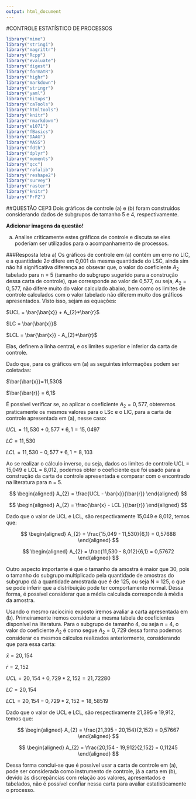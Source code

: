 ```yaml
---
output: html_document
---
```

#CONTROLE ESTATÍSTICO DE PROCESSOS
```r
library("mime")
library("stringi")
library("magrittr") 
library("Rcpp")
library("evaluate")
library("digest")
library("formatR")
library("highr")
library("markdown")
library("stringr")
library("yaml")
library("bitops")
library("caTools")
library("htmltools")
library("knitr")
library("rmarkdown")
library("e1071")
library("fBasics")
library("DAAG")
library("MASS")
library("fdth")
library("dplyr")
library("moments")
library("qcc")
library("rafalib")
library("reshape2")
library("survey")
library("raster")
library("knitr")
library("FrF2")
```

##QUESTÃO CEP3
Dois gráficos de controle (a) e (b) foram construídos considerando dados de subgrupos de tamanho 5 e 4, respectivamente.

**Adicionar imagens da questão!**

a) Analise criticamente estes gráficos de controle e discuta se eles poderiam ser utilizados para o acompanhamento de processos.

###Resposta letra a)
Os gráficos de controle em (a) contém um erro no LIC, e a quantidade 2$\sigma$ difere em 0,001 da mesma quantidade do LSC, ainda sim não há significativa diferença ao obsevar que, o valor do coeficiente $A_{2}$ tabelado para n = 5 (tamanho do subgrupo sugerido para a construção dessa carta de controle), que corresponde ao valor de 0,577, ou seja, $A_{2} = 0,577$, não difere muito do valor calculado abaixo, bem como os limites de controle calculados com o valor tabelado não diferem muito dos gráficos apresentados. Visto isso, sejam as equações:

$UCL = \bar{\bar{x}} + A_{2}*\bar{r}$

$LC = \bar{\bar{x}}$

$LCL = \bar{\bar{x}} - A_{2}*\bar{r}$

Elas, definem a linha central, e os limites superior e inferior da carta de controle.

Dado que, para os gráficos em (a) as seguintes informações podem ser coletadas:

$\bar{\bar{x}}=11,530$

$\bar{\bar{r}} = 6,1$

É possível verificar se, ao aplicar o coeficiente $A_{2} = 0,577$, obteremos praticamente os mesmos valores para o LSc e o LIC, para a carta de controle apresentada em (a), nesse caso:

$UCL = 11,530 + 0,577 * 6,1 = 15,0497$

$LC = 11,530$

$LCL = 11,530 - 0,577 * 6,1 = 8,103$

Ao se realizar o cálculo inverso, ou seja, dados os limites de controle 
UCL = 15,049 e LCL = 8,012, podemos obter o coeficiente que foi usado para a construção da carta de controle apresentada e comparar com o encontrado na literatura para n = 5.

$$
\begin{aligned}
A_{2} = \frac{UCL - \bar{x}}{\bar{r}}
\end{aligned}
$$

$$
\begin{aligned}
A_{2} = \frac{\bar{x} - LCL }{\bar{r}}
\end{aligned}
$$

Dado que o valor de UCL e LCL, são respectivamente 15,049 e 8,012, temos que:

$$
\begin{aligned}
A_{2} = \frac{15,049 - 11,530}{6,1} = 0,57688
\end{aligned}
$$

$$
\begin{aligned}
A_{2} = \frac{11,530 - 8,012}{6,1} = 0,57672
\end{aligned}
$$

Outro aspecto importante é que o tamanho da amostra é maior que 30, pois o tamanho do subgrupo multiplicado pela quantidade de amostras do subgrupo dá a quantidade amostrada que é de 125, ou seja N = 125, o que se pode inferir que a distribuição pode ter comportamento normal. Dessa forma, é possível considerar que a média calculada corresponde à média da amostra.

Usando o mesmo raciocínio exposto iremos avaliar a carta apresentada em (b). Primeiramente iremos considerar a mesma tabela de coeficientes disponível na literatura. Para o subgrupo de tamanho 4, ou seja n = 4, o valor do coeficiente $A_{2}$ é como segue $A_{2} = 0,729$ dessa forma podemos considerar os mesmos cálculos realizados anteriormente, considerando que para essa carta:

$\bar{x}=20,154$

$\bar{r} = 2,152$

$UCL = 20,154 + 0,729 * 2,152 = 21,72280$

$LC = 20,154$

$LCL = 20,154 - 0,729 * 2,152 = 18,58519$

Dado que o valor de UCL e LCL, são respectivamente 21,395 e 19,912, temos que:

$$
\begin{aligned}
A_{2} = \frac{21,395 - 20,154}{2,152} = 0,57667
\end{aligned}
$$

$$
\begin{aligned}
A_{2} = \frac{20,154 - 19,912}{2,152} = 0,11245
\end{aligned}
$$

Dessa forma conclui-se que é possível usar a carta de controle em (a), pode ser considerada como instrumento de controle, já a carta em (b), devido às discrepâncias com relação aos valores, apresentados e tabelados, não é possível confiar nessa carta para avaliar estatisticamente o processo.